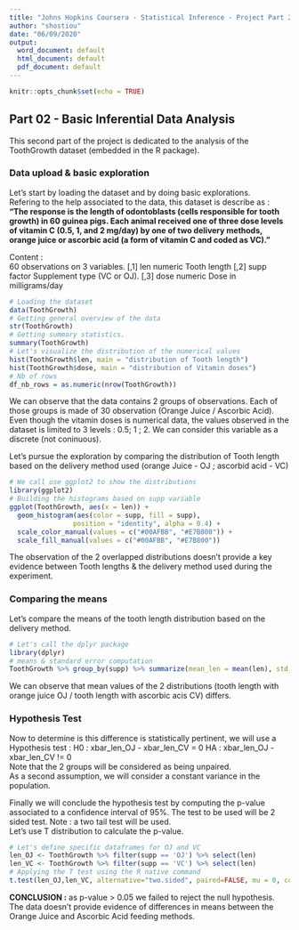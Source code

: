 ```yaml
---
title: "Johns Hopkins Coursera - Statistical Inference - Project Part 2"
author: "shostiou"
date: "06/09/2020"
output:
  word_document: default
  html_document: default
  pdf_document: default
---
```


```r
knitr::opts_chunk$set(echo = TRUE)
```

## Part 02 - Basic Inferential Data Analysis

This second part of the project is dedicated to the analysis of the ToothGrowth dataset (embedded in the R package).  

### Data upload & basic exploration

Let's start by loading the dataset and by doing basic explorations.  
Refering to the help associated to the data, this dataset is describe as : **"The response is the length of odontoblasts (cells responsible for tooth growth) in 60 guinea pigs. Each animal received one of three dose levels of vitamin C (0.5, 1, and 2 mg/day) by one of two delivery methods, orange juice or ascorbic acid (a form of vitamin C and coded as VC)."**  

Content :   
60 observations on 3 variables.
[,1]	len	numeric	Tooth length
[,2]	supp	factor	Supplement type (VC or OJ).
[,3]	dose	numeric	Dose in milligrams/day

```r
# Loading the dataset
data(ToothGrowth)  
# Getting general overview of the data  
str(ToothGrowth)  
# Getting summary statistics.
summary(ToothGrowth)  
# Let's visualize the distribution of the numerical values
hist(ToothGrowth$len, main = "distribution of Tooth length")  
hist(ToothGrowth$dose, main = "distribution of Vitamin doses")
# Nb of rows
df_nb_rows = as.numeric(nrow(ToothGrowth))

```
We can observe that the data contains 2 groups of observations. Each of those groups is made of 30 observation (Orange Juice / Ascorbic Acid).  
Even though the vitamin doses is numerical data, the values observed in the dataset is limited to 3 levels : 0.5; 1 ; 2. We can consider this variable as a discrete (not coninuous).  

Let's pursue the exploration by comparing the distribution of Tooth length based on the delivery method used (orange Juice - OJ ; ascorbid acid - VC)


```r
# We call use ggplot2 to show the distributions  
library(ggplot2)
# Building the histograms based on supp variable  
ggplot(ToothGrowth, aes(x = len)) +
  geom_histogram(aes(color = supp, fill = supp), 
                position = "identity", alpha = 0.4) +
  scale_color_manual(values = c("#00AFBB", "#E7B800")) +
  scale_fill_manual(values = c("#00AFBB", "#E7B800"))

```
The observation of the 2 overlapped distributions doesn't provide a key evidence between Tooth lengths & the delivery method used during the experiment.


### Comparing the means

Let's compare the means of the tooth length distribution based on the delivery method.

```r
# Let's call the dplyr package
library(dplyr)
# means & standard error computation  
ToothGrowth %>% group_by(supp) %>% summarize(mean_len = mean(len), std_len = sd(len))

```

We can observe that mean values of the 2 distributions (tooth length with orange juice OJ / tooth length with ascorbic acis CV) differs.  

### Hypothesis Test

Now to determine is this difference is statistically pertinent, we will use a Hypothesis test :
H0 : xbar_len_OJ - xbar_len_CV = 0
HA : xbar_len_OJ -  xbar_len_CV != 0  
Note that the 2 groups will be considered as being unpaired.  
As a second assumption, we will consider a constant variance in the population.  

Finally we will conclude the hypothesis test by computing the p-value associated to a confidence interval of 95%. The test to be used will be 2 sided test. Note : a two tail test will be used.  
Let's use T distribution to calculate the p-value.

```r
# Let's define specific dataframes for OJ and VC
len_OJ <- ToothGrowth %>% filter(supp == 'OJ') %>% select(len)
len_VC <- ToothGrowth %>% filter(supp == 'VC') %>% select(len)
# Applying the T test using the R native command
t.test(len_OJ,len_VC, alternative="two.sided", paired=FALSE, mu = 0, conf.level = 0.95)

```

**CONCLUSION :** as p-value > 0.05 we failed to reject the null hypothesis.  
The data doesn't provide evidence of differences in means between the Orange Juice and Ascorbic Acid feeding methods.


